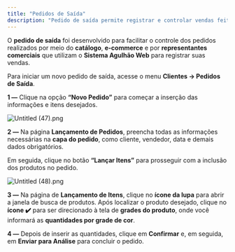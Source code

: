 ```yaml
---
title: "Pedidos de Saída"
description: "Pedido de saída permite registrar e controlar vendas feitas por catálogo, e-commerce ou representantes."
---
```


O **pedido de saída** foi desenvolvido para facilitar o controle dos pedidos realizados por meio do **catálogo**, **e-commerce** e por **representantes comerciais** que utilizam o **Sistema Agulhão Web** para registrar suas vendas.

Para iniciar um novo pedido de saída, acesse o menu **Clientes → Pedidos de Saída**.

**1 —** Clique na opção **“Novo Pedido”** para começar a inserção das informações e itens desejados.

![Untitled (47).png](/images/Untitled\(47\).png)

**2 —** Na página **Lançamento de Pedidos**, preencha todas as informações necessárias na **capa do pedido**, como cliente, vendedor, data e demais dados obrigatórios.

Em seguida, clique no botão **“Lançar Itens”** para prosseguir com a inclusão dos produtos no pedido.

![Untitled (48).png](/images/Untitled\(48\).png)

**3 —** Na página de **Lançamento de Itens**, clique no **ícone da lupa** para abrir a janela de busca de produtos. Após localizar o produto desejado, clique no **ícone ✔️** para ser direcionado à tela de **grades do produto**, onde você informará as **quantidades por grade de cor**.

**4 —** Depois de inserir as quantidades, clique em **Confirmar** e, em seguida, em **Enviar para Análise** para concluir o pedido.